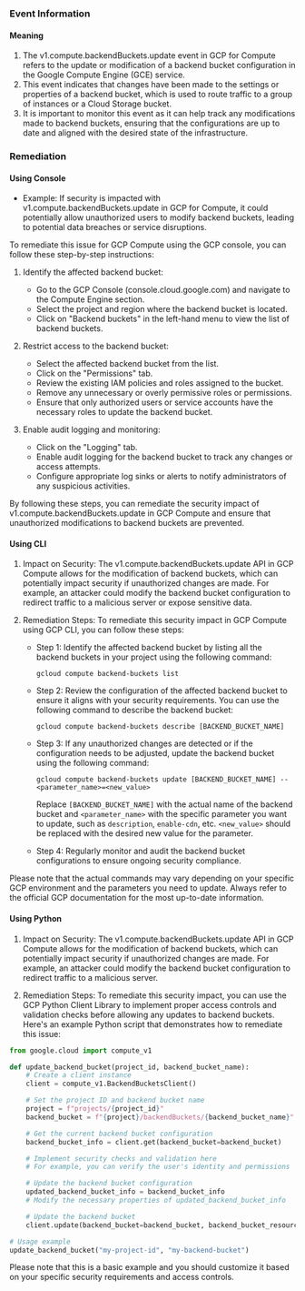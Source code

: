 
### Event Information

#### Meaning

1. The v1.compute.backendBuckets.update event in GCP for Compute refers to the update or modification of a backend bucket configuration in the Google Compute Engine (GCE) service.
2. This event indicates that changes have been made to the settings or properties of a backend bucket, which is used to route traffic to a group of instances or a Cloud Storage bucket.
3. It is important to monitor this event as it can help track any modifications made to backend buckets, ensuring that the configurations are up to date and aligned with the desired state of the infrastructure.

### Remediation

#### Using Console

- Example: If security is impacted with v1.compute.backendBuckets.update in GCP for Compute, it could potentially allow unauthorized users to modify backend buckets, leading to potential data breaches or service disruptions.

To remediate this issue for GCP Compute using the GCP console, you can follow these step-by-step instructions:

1. Identify the affected backend bucket: 
   - Go to the GCP Console (console.cloud.google.com) and navigate to the Compute Engine section.
   - Select the project and region where the backend bucket is located.
   - Click on "Backend buckets" in the left-hand menu to view the list of backend buckets.

2. Restrict access to the backend bucket:
   - Select the affected backend bucket from the list.
   - Click on the "Permissions" tab.
   - Review the existing IAM policies and roles assigned to the bucket.
   - Remove any unnecessary or overly permissive roles or permissions.
   - Ensure that only authorized users or service accounts have the necessary roles to update the backend bucket.

3. Enable audit logging and monitoring:
   - Click on the "Logging" tab.
   - Enable audit logging for the backend bucket to track any changes or access attempts.
   - Configure appropriate log sinks or alerts to notify administrators of any suspicious activities.

By following these steps, you can remediate the security impact of v1.compute.backendBuckets.update in GCP Compute and ensure that unauthorized modifications to backend buckets are prevented.

#### Using CLI

1. Impact on Security: The v1.compute.backendBuckets.update API in GCP Compute allows for the modification of backend buckets, which can potentially impact security if unauthorized changes are made. For example, an attacker could modify the backend bucket configuration to redirect traffic to a malicious server or expose sensitive data.

2. Remediation Steps: To remediate this security impact in GCP Compute using GCP CLI, you can follow these steps:

   - Step 1: Identify the affected backend bucket by listing all the backend buckets in your project using the following command:
     ```
     gcloud compute backend-buckets list
     ```

   - Step 2: Review the configuration of the affected backend bucket to ensure it aligns with your security requirements. You can use the following command to describe the backend bucket:
     ```
     gcloud compute backend-buckets describe [BACKEND_BUCKET_NAME]
     ```

   - Step 3: If any unauthorized changes are detected or if the configuration needs to be adjusted, update the backend bucket using the following command:
     ```
     gcloud compute backend-buckets update [BACKEND_BUCKET_NAME] --<parameter_name>=<new_value>
     ```
     Replace `[BACKEND_BUCKET_NAME]` with the actual name of the backend bucket and `<parameter_name>` with the specific parameter you want to update, such as `description`, `enable-cdn`, etc. `<new_value>` should be replaced with the desired new value for the parameter.

   - Step 4: Regularly monitor and audit the backend bucket configurations to ensure ongoing security compliance.

Please note that the actual commands may vary depending on your specific GCP environment and the parameters you need to update. Always refer to the official GCP documentation for the most up-to-date information.

#### Using Python

1. Impact on Security: The v1.compute.backendBuckets.update API in GCP Compute allows for the modification of backend buckets, which can potentially impact security if unauthorized changes are made. For example, an attacker could modify the backend bucket configuration to redirect traffic to a malicious server.

2. Remediation Steps: To remediate this security impact, you can use the GCP Python Client Library to implement proper access controls and validation checks before allowing any updates to backend buckets. Here's an example Python script that demonstrates how to remediate this issue:

```python
from google.cloud import compute_v1

def update_backend_bucket(project_id, backend_bucket_name):
    # Create a client instance
    client = compute_v1.BackendBucketsClient()

    # Set the project ID and backend bucket name
    project = f"projects/{project_id}"
    backend_bucket = f"{project}/backendBuckets/{backend_bucket_name}"

    # Get the current backend bucket configuration
    backend_bucket_info = client.get(backend_bucket=backend_bucket)

    # Implement security checks and validation here
    # For example, you can verify the user's identity and permissions

    # Update the backend bucket configuration
    updated_backend_bucket_info = backend_bucket_info
    # Modify the necessary properties of updated_backend_bucket_info

    # Update the backend bucket
    client.update(backend_bucket=backend_bucket, backend_bucket_resource=updated_backend_bucket_info)

# Usage example
update_backend_bucket("my-project-id", "my-backend-bucket")
```

Please note that this is a basic example and you should customize it based on your specific security requirements and access controls.

